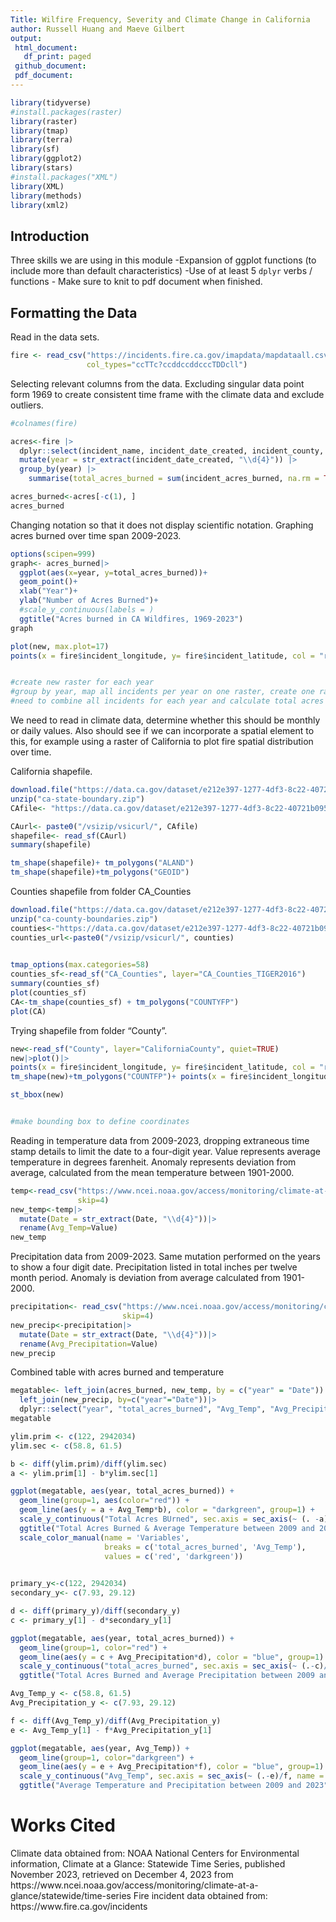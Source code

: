 ```yaml
---
Title: Wilfire Frequency, Severity and Climate Change in California
author: Russell Huang and Maeve Gilbert
output: 
 html_document:
   df_print: paged 
 github_document: 
 pdf_document:
---
```

```r
library(tidyverse)
#install.packages(raster)
library(raster)
library(tmap)
library(terra)
library(sf)
library(ggplot2)
library(stars)
#install.packages("XML")
library(XML)
library(methods)
library(xml2)
```

## Introduction

Three skills we are using in this module
-Expansion of ggplot functions (to include more than default characteristics)
-Use of at least 5 `dplyr` verbs / functions
-
Make sure to knit to pdf document when finished. 


## Formatting the Data
Read in the data sets. 
```r
fire <- read_csv("https://incidents.fire.ca.gov/imapdata/mapdataall.csv",
                 col_types="ccTTc?ccddccddcccTDDcll")
```

Selecting relevant columns from the data. Excluding singular data point form 1969 to create consistent time frame with the climate data and exclude outliers. 
```r
#colnames(fire)

acres<-fire |>
  dplyr::select(incident_name, incident_date_created, incident_county, incident_location, incident_acres_burned, incident_longitude, incident_latitude) |>
  mutate(year = str_extract(incident_date_created, "\\d{4}")) |>
  group_by(year) |>
    summarise(total_acres_burned = sum(incident_acres_burned, na.rm = TRUE))

acres_burned<-acres[-c(1), ]
acres_burned


```

Changing notation so that it does not display scientific notation. Graphing acres burned over time span 2009-2023.
```r
options(scipen=999)
graph<- acres_burned|>
  ggplot(aes(x=year, y=total_acres_burned))+
  geom_point()+
  xlab("Year")+
  ylab("Number of Acres Burned")+
  #scale_y_continuous(labels = )
  ggtitle("Acres burned in CA Wildfires, 1969-2023")
graph

```


```r
plot(new, max.plot=17)
points(x = fire$incident_longitude, y= fire$incident_latitude, col = "red")


#create new raster for each year
#group by year, map all incidents per year on one raster, create one raster per year
#need to combine all incidents for each year and calculate total acres burned per year
```
We need to read in climate data, determine whether this should be monthly or daily values. Also should see if we can incorporate a spatial element to this, for example using a raster of California to plot fire spatial distribution over time. 

California shapefile. 
```r
download.file("https://data.ca.gov/dataset/e212e397-1277-4df3-8c22-40721b095f33/resource/3db1e426-fb51-44f5-82d5-a54d7c6e188b/download/ca-state-boundary.zip", "ca-state-boundary.zip")
unzip("ca-state-boundary.zip")
CAfile<- "https://data.ca.gov/dataset/e212e397-1277-4df3-8c22-40721b095f33/resource/3db1e426-fb51-44f5-82d5-a54d7c6e188b/download/ca-state-boundary.zip" 

CAurl<- paste0("/vsizip/vsicurl/", CAfile)
shapefile<- read_sf(CAurl)
summary(shapefile)

tm_shape(shapefile)+ tm_polygons("ALAND")
tm_shape(shapefile)+tm_polygons("GEOID")
```

Counties shapefile from folder CA_Counties
```r

download.file("https://data.ca.gov/dataset/e212e397-1277-4df3-8c22-40721b095f33/resource/b0007416-a325-4777-9295-368ea6b710e6/download/ca-county-boundaries.zip", "ca-county-boundaries.zip")
unzip("ca-county-boundaries.zip")
counties<-"https://data.ca.gov/dataset/e212e397-1277-4df3-8c22-40721b095f33/resource/b0007416-a325-4777-9295-368ea6b710e6/download/ca-county-boundaries.zip"
counties_url<-paste0("/vsizip/vsicurl/", counties)

  
tmap_options(max.categories=58) 
counties_sf<-read_sf("CA_Counties", layer="CA_Counties_TIGER2016")
summary(counties_sf)
plot(counties_sf)
CA<-tm_shape(counties_sf) + tm_polygons("COUNTYFP")
plot(CA)

```
Trying shapefile from folder "County".
```r
new<-read_sf("County", layer="CaliforniaCounty", quiet=TRUE)
new|>plot()|>
points(x = fire$incident_longitude, y= fire$incident_latitude, col = "red", coords)
tm_shape(new)+tm_polygons("COUNTFP")+ points(x = fire$incident_longitude, y= fire$incident_latitude, col = "red")

st_bbox(new)


#make bounding box to define coordinates 
```
Reading in temperature data from 2009-2023, dropping extraneous time stamp details to limit the date to a four-digit year. Value represents average temperature in degrees farenheit. Anomaly represents deviation from average, calculated from the mean temperature between 1901-2000. 
```r

temp<-read_csv("https://www.ncei.noaa.gov/access/monitoring/climate-at-a-glance/statewide/time-series/4/tavg/12/12/2009-2023.csv?base_prd=true&begbaseyear=1901&endbaseyear=2000",
               skip=4)
new_temp<-temp|>
  mutate(Date = str_extract(Date, "\\d{4}"))|>
  rename(Avg_Temp=Value)
new_temp


```

Precipitation data from 2009-2023. Same mutation performed on the years to show a four digit date. Precipitation listed in total inches per twelve month period. Anomaly is deviation from average calculated from 1901-2000. 
```r
precipitation<- read_csv("https://www.ncei.noaa.gov/access/monitoring/climate-at-a-glance/statewide/time-series/4/pcp/12/12/2009-2023.csv?base_prd=true&begbaseyear=1901&endbaseyear=2000",
                         skip=4)
new_precip<-precipitation|>
  mutate(Date = str_extract(Date, "\\d{4}"))|>
  rename(Avg_Precipitation=Value)
new_precip
```
Combined table with acres burned and temperature
```r
megatable<- left_join(acres_burned, new_temp, by = c("year" = "Date"))|>
  left_join(new_precip, by=c("year"="Date"))|>
  dplyr::select("year", "total_acres_burned", "Avg_Temp", "Avg_Precipitation")
megatable
```

```r
ylim.prim <- c(122, 2942034)
ylim.sec <- c(58.8, 61.5)

b <- diff(ylim.prim)/diff(ylim.sec)
a <- ylim.prim[1] - b*ylim.sec[1]

ggplot(megatable, aes(year, total_acres_burned)) +
  geom_line(group=1, aes(color="red")) + 
  geom_line(aes(y = a + Avg_Temp*b), color = "darkgreen", group=1) +
  scale_y_continuous("Total Acres BUrned", sec.axis = sec_axis(~ (. -a)/b, name = "Avg_Temp")) +
  ggtitle("Total Acres Burned & Average Temperature between 2009 and 2023") +
  scale_color_manual(name = 'Variables',
                     breaks = c('total_acres_burned', 'Avg_Temp'),
                     values = c('red', 'darkgreen'))
                     
```

```r
primary_y<-c(122, 2942034)
secondary_y<- c(7.93, 29.12)

d <- diff(primary_y)/diff(secondary_y)
c <- primary_y[1] - d*secondary_y[1]

ggplot(megatable, aes(year, total_acres_burned)) +
  geom_line(group=1, color="red") + 
  geom_line(aes(y = c + Avg_Precipitation*d), color = "blue", group=1) +
  scale_y_continuous("total_acres_burned", sec.axis = sec_axis(~ (.-c)/d, name = "Avg_Precipitation")) +
  ggtitle("Total Acres Burned and Average Precipitation between 2009 and 2023")
```


```r
Avg_Temp_y <- c(58.8, 61.5)
Avg_Precipitation_y <- c(7.93, 29.12)

f <- diff(Avg_Temp_y)/diff(Avg_Precipitation_y)
e <- Avg_Temp_y[1] - f*Avg_Precipitation_y[1]

ggplot(megatable, aes(year, Avg_Temp)) +
  geom_line(group=1, color="darkgreen") + 
  geom_line(aes(y = e + Avg_Precipitation*f), color = "blue", group=1) +
  scale_y_continuous("Avg_Temp", sec.axis = sec_axis(~ (.-e)/f, name = "Avg_Precipitation")) +
  ggtitle("Average Temperature and Precipitation between 2009 and 2023")
```

# Works Cited
Climate data obtained from:
NOAA National Centers for Environmental information, Climate at a Glance: Statewide Time Series, published November 2023, retrieved on December 4, 2023 from https://www.ncei.noaa.gov/access/monitoring/climate-at-a-glance/statewide/time-series
Fire incident data obtained from:
https://www.fire.ca.gov/incidents